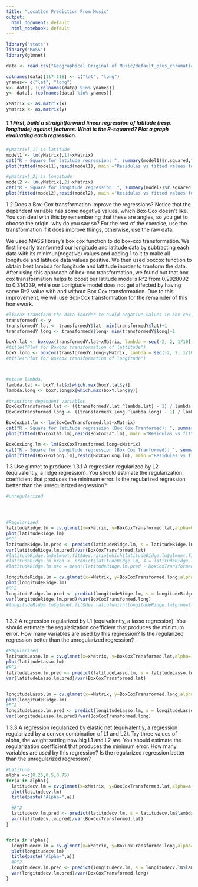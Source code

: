 ```yaml
---
title: "Location Prediction From Music"
output:
  html_document: default
  html_notebook: default
---
```


```r
library('stats') 
library('MASS') 
library(glmnet)

```

```r
data <- read.csv("Geographical Original of Music/default_plus_chromatic_features_1059_tracks.txt", header = FALSE, sep = ",")

colnames(data)[117:118] <- c("lat", "long")
ynames<- c("lat", "long")
x<- data[, !(colnames(data) %in% ynames)]
y<- data[, (colnames(data) %in% ynames)]

xMatrix <- as.matrix(x)
yMatrix <- as.matrix(y)
```

##### 1.1 First, build a straightforward linear regression of latitude (resp. longitude) against features. What is the R-squared? Plot a graph evaluating each regression.

```r
#yMatrix[,1] is latitude
model1 <- lm(yMatrix[,1]~xMatrix)
cat("R - Square for latitude regression: ", summary(model1)$r.squared,"\n")
plot(fitted(model1),resid(model1), main ="Residulas vs fitted values for latitude regression model", xlab="Fitted Value", ylab="Residuals" )

#yMatrix[,2] is longitude
model2 <- lm(yMatrix[,2]~xMatrix)
cat("R - Square for longitude regression: ", summary(model2)$r.squared,"\n")
plot(fitted(model2),resid(model2), main ="Residulas vs fitted values for longitude regression model", xlab="Fitted Value", ylab="Residuals" )
```

1.2 Does a Box-Cox transformation improve the regressions? Notice that the dependent variable has some negative values, which Box-Cox doesn't like. You can deal with this by remembering that these are angles, so you get to choose the origin. why do you say so? For the rest of the exercise, use the transformation if it does improve things, otherwise, use the raw data.


We used MASS library's box cox function to do box-cox transformation. We first linearly tranformed our longitude and latitude data by subtracting each data with its minimun(negative) values and adding 1 to it to make all longitude and latitude data values positive. We then used boxcox function to obtain best lambda for longitude and lattitude inorder to tranform the data. After using this approach of box-cox transformation, we found out that box cox transformation helps to boost our latitude model's R^2 from 0.2928092 to 0.314339, while our Lonigtude model does not get affected by having same R^2 value with and without Box Cox transformation. Due to this improvement, we will use Box-Cox transfomration for the remainder of this homework.

```r
#linear transform the data inorder to avoid negative values in box cox transformation
transformedY <- y
transformedY.lat <- transformedY$lat- min(transformedY$lat)+1
transformedY.long <- transformedY$long- min(transformedY$long)+1

boxY.lat <- boxcox(transformedY.lat~xMatrix, lambda = seq(-2, 2, 1/10), plotit = FALSE)
#title("Plot for Boxcox transformation of lattitude")
boxY.long <- boxcox(transformedY.long~yMatrix, lambda = seq(-2, 2, 1/10), plotit = FALSE)
#title("Plot for Boxcox transformation of longitude")



#store lambda, 
lambda.lat <- boxY.lat$x[which.max(boxY.lat$y)]
lambda.long <- boxY.long$x[which.max(boxY.long$y)]

#transform dependent variables
BoxCoxTransformed.lat <- ((transformedY.lat ^lambda.lat) - 1) / lambda.lat
BoxCoxTransformed.long <- ((transformedY.long ^lambda.long) - 1) / lambda.long

BoxCoxLat.lm <- lm(BoxCoxTransformed.lat~xMatrix)
cat("R - Square for latitude regression (Box Cox Tranformed): ", summary(BoxCoxLat.lm)$r.squared,"\n")
plot(fitted(BoxCoxLat.lm),resid(BoxCoxLat.lm), main ="Residulas vs fitted values for latitude regression model(Box Cox Tranformed)", xlab="Fitted Value", ylab="Residuals" )

BoxCoxLong.lm <- lm(BoxCoxTransformed.long~xMatrix)
cat("R - Square for Longitude regression (Box Cox Tranformed): ", summary(BoxCoxLong.lm)$r.squared,"\n")
plot(fitted(BoxCoxLong.lm),resid(BoxCoxLong.lm), main ="Residulas vs fitted values for longitude regression model(Box Cox Tranformed)", xlab="Fitted Value", ylab="Residuals" )

```

1.3 Use glmnet to produce:
1.3.1 A regression regularized by L2 (equivalently, a ridge regression). You should estimate the regularization coefficient that produces the minimum error. Is the regularized regression better than the unregularized regression?



```r
#unregularized




#Regularized
latitudeRidge.lm = cv.glmnet(x=xMatrix, y=BoxCoxTransformed.lat,alpha=0,nfold = 10,family = "gaussian")
plot(latitudeRidge.lm)
#R^2
latitudeRidge.lm.pred <- predict(latitudeRidge.lm, s = latitudeRidge.lm$lambda.min, newx = xMatrix)
var(latitudeRidge.lm.pred)/var(BoxCoxTransformed.lat)
#latitudeRidge.lm$glmnet.fit$dev.ratio[which(latitudeRidge.lm$glmnet.fit$lambda == latitudeRidge.lm$lambda.min)]
#latitudeRidge.lm.pred <- predict(latitudeRidge.lm, s = latitudeRidge.lm$lambda.min, newx = xMatrix)
#latitudeRidge.lm.mse = mean((latitudeRidge.lm.pred - BoxCoxTransformed.lat)^2)

longitudeRidge.lm = cv.glmnet(x=xMatrix, y=BoxCoxTransformed.long,alpha=0,nfold = 10,family = "gaussian")
plot(longitudeRidge.lm)
#R^2
longitudeRidge.lm.pred <- predict(longitudeRidge.lm, s = longitudeRidge.lm$lambda.min, newx = xMatrix)
var(longitudeRidge.lm.pred)/var(BoxCoxTransformed.long)
#longitudeRidge.lm$glmnet.fit$dev.ratio[which(longitudeRidge.lm$glmnet.fit$lambda == longitudeRidge.lm$lambda.min)]



```


1.3.2 A regression regularized by L1 (equivalently, a lasso regression). You should estimate the regularization coefficient that produces the minimum error. How many variables are used by this regression? Is the regularized regression better than the unregularized regression?


```r

#Regularized
latitudeLasso.lm = cv.glmnet(x=xMatrix, y=BoxCoxTransformed.lat,alpha=1,nfold = 10,family = "gaussian")
plot(latitudeLasso.lm)
#R^2
latitudeLasso.lm.pred <- predict(latitudeLasso.lm, s = latitudeLasso.lm$lambda.min, newx = xMatrix)
var(latitudeLasso.lm.pred)/var(BoxCoxTransformed.lat)


longitudeLasso.lm = cv.glmnet(x=xMatrix, y=BoxCoxTransformed.long,alpha=1,nfold = 10,family = "gaussian")
plot(longitudeRidge.lm)
#R^2
longitudeLasso.lm.pred <- predict(longitudeLasso.lm, s = longitudeLasso.lm$lambda.min, newx = xMatrix)
var(longitudeLasso.lm.pred)/var(BoxCoxTransformed.long)

```
1.3.3 A regression regularized by elastic net (equivalently, a regression regularized by a convex combination of L1 and L2). Try three values of alpha, the weight setting how big L1 and L2 are. You should estimate the regularization coefficient that produces the minimum error. How many variables are used by this regression? Is the regularized regression better than the unregularized regression?


```r
#Latitude
alpha <-c(0.25,0.5,0.75)
for(a in alpha){
  latitudecv.lm = cv.glmnet(x=xMatrix, y=BoxCoxTransformed.lat,alpha=a ,nfold = 10, family="gaussian")
  plot(latitudecv.lm)
  title(paste("Alpha=",a))

  #R^2
  latitudecv.lm.pred <- predict(latitudecv.lm, s = latitudecv.lm$lambda.min, newx = xMatrix)
  var(latitudecv.lm.pred)/var(BoxCoxTransformed.lat)
}


for(a in alpha){
  longitudecv.lm = cv.glmnet(x=xMatrix, y=BoxCoxTransformed.long,alpha=a ,nfold = 10, family="gaussian")
  plot(longitudecv.lm)
  title(paste("Alpha=",a))
  #R^2
  longitudecv.lm.pred <- predict(longitudecv.lm, s = longitudecv.lm$lambda.min, newx = xMatrix)
  var(longitudecv.lm.pred)/var(BoxCoxTransformed.long)
}




```
